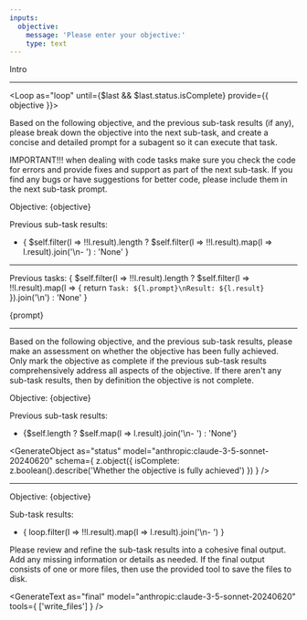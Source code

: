 ```yaml
---
inputs:
  objective:
    message: 'Please enter your objective:'
    type: text
---
```


Intro

---

<Loop
  as="loop"
  until={$last && $last.status.isComplete}
  provide={{ objective }}>

  Based on the following objective, and the previous sub-task results (if any), please break down the objective into the next sub-task, and create a concise and detailed prompt for a subagent so it can execute that task.

  IMPORTANT!!! when dealing with code tasks make sure you check the code for errors and provide fixes and support as part of the next sub-task. If you find any bugs or have suggestions for better code, please include them in the next sub-task prompt.

  Objective: {objective}

  Previous sub-task results:
  - { $self.filter(l => !!l.result).length ? $self.filter(l => !!l.result).map(l => l.result).join('\n- ') : 'None' }

  <GenerateText
    as="prompt"
    model="anthropic:claude-3-5-sonnet-20240620" />

  ---

  Previous tasks:
  {
    $self.filter(l => !!l.result).length ?
    $self.filter(l => !!l.result).map(l => {
      return `Task: ${l.prompt}\nResult: ${l.result}`
    }).join('\n') :
    'None'
  }

  {prompt}

  <GenerateText
    as="result"
    model="anthropic:claude-3-5-sonnet-20240620" />

  ---

  Based on the following objective, and the previous sub-task results, please make an assessment on whether the objective has been fully achieved. Only mark the objective as complete if the previous sub-task results comprehensively address all aspects of the objective. If there aren't any sub-task results, then by definition the objective is not complete.

  Objective: {objective}

  Previous sub-task results:
  - {$self.length ? $self.map(l => l.result).join('\n- ') : 'None'}

  <GenerateObject
    as="status"
    model="anthropic:claude-3-5-sonnet-20240620"
    schema={
      z.object({
        isComplete: z.boolean().describe('Whether the objective is fully achieved')
      })
    } />

</Loop>

---

Objective: {objective}

Sub-task results:
- { loop.filter(l => !!l.result).map(l => l.result).join('\n- ') }

Please review and refine the sub-task results into a cohesive final output. Add any missing information or details as needed. If the final output consists of one or more files, then use the provided tool to save the files to disk.

<GenerateText
  as="final"
  model="anthropic:claude-3-5-sonnet-20240620"
  tools={
    ['write_files']
  } />
